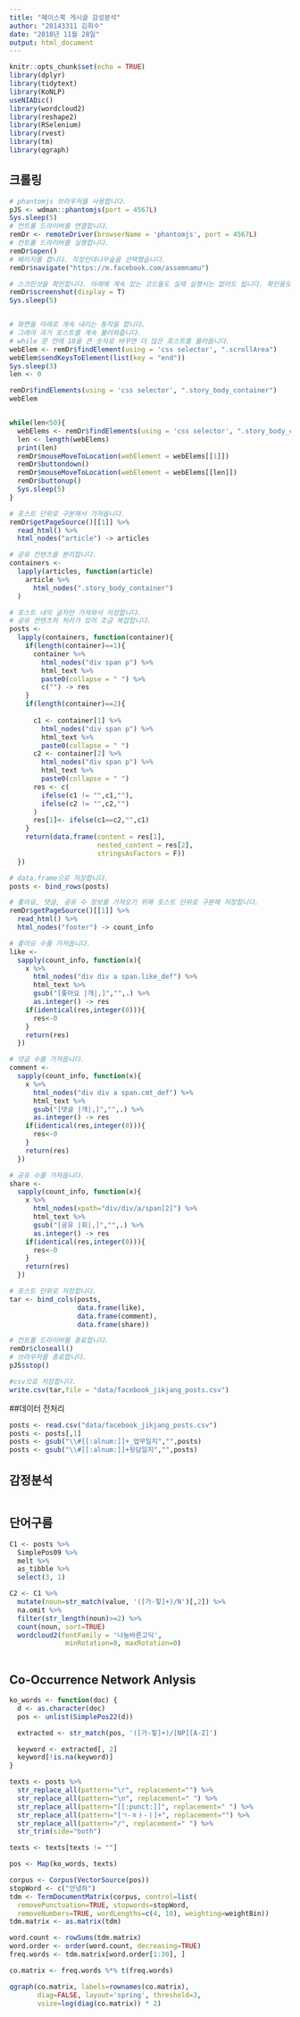 ```yaml
---
title: "페이스북 게시글 감성분석"
author: "20143311 김희수"
date: "2018년 11월 28일"
output: html_document
---
```


```r
knitr::opts_chunk$set(echo = TRUE)
library(dplyr)
library(tidytext)
library(KoNLP)
useNIADic()
library(wordcloud2)
library(reshape2)
library(RSelenium)
library(rvest)
library(tm)
library(qgraph)
```

## 크롤링

```r
# phantomjs 브라우저를 사용합니다.
pJS <- wdman::phantomjs(port = 4567L)
Sys.sleep(5)
# 컨트롤 드라이버를 연결합니다.
remDr <- remoteDriver(browserName = 'phantomjs', port = 4567L)
# 컨트롤 드라이버를 실행합니다.
remDr$open()
# 페이지를 켭니다. 직장인대나무숲을 선택했습니다.
remDr$navigate("https://m.facebook.com/assemnamu")

# 스크린샷을 확인합니다. 아래에 계속 있는 코드들도 실제 실행시는 없어도 됩니다. 확인용도로만 사용하세요.
remDr$screenshot(display = T)
Sys.sleep(5)


# 화면을 아래로 계속 내리는 동작을 합니다.
# 그래야 과거 포스트를 계속 불러와줍니다.
# while 문 안에 10을 큰 숫자로 바꾸면 더 많은 포스트를 불러옵니다.
webElem <- remDr$findElement(using = 'css selector', ".scrollArea")
webElem$sendKeysToElement(list(key = "end"))
Sys.sleep(3)
len <- 0

remDr$findElements(using = 'css selector', ".story_body_container")
webElem


while(len<50){
  webElems <- remDr$findElements(using = 'css selector', ".story_body_container")
  len <- length(webElems)
  print(len)
  remDr$mouseMoveToLocation(webElement = webElems[[1]])
  remDr$buttondown()
  remDr$mouseMoveToLocation(webElement = webElems[[len]])
  remDr$buttonup()
  Sys.sleep(5)
}

# 포스트 단위로 구분해서 가져옵니다.
remDr$getPageSource()[[1]] %>% 
  read_html() %>% 
  html_nodes("article") -> articles

# 공유 컨텐츠를 분리합니다.
containers <-
  lapply(articles, function(article)
    article %>% 
      html_nodes(".story_body_container")
  )

# 포스트 내의 글자만 가져와서 저장합니다.
# 공유 컨텐츠의 처리가 있어 조금 복잡합니다.
posts <- 
  lapply(containers, function(container){
    if(length(container)==1){
      container %>% 
        html_nodes("div span p") %>%
        html_text %>%
        paste0(collapse = " ") %>% 
        c("") -> res
    }
    if(length(container)==2){
      
      c1 <- container[1] %>% 
        html_nodes("div span p") %>%
        html_text %>%
        paste0(collapse = " ")
      c2 <- container[2] %>% 
        html_nodes("div span p") %>%
        html_text %>%
        paste0(collapse = " ")
      res <- c(
        ifelse(c1 != "",c1,""),
        ifelse(c2 != "",c2,"")
      )
      res[1]<- ifelse(c1==c2,"",c1)
    }
    return(data.frame(content = res[1],
                      nested_content = res[2],
                      stringsAsFactors = F))
  })

# data.frame으로 저장합니다.
posts <- bind_rows(posts)

# 좋아요, 댓글, 공유 수 정보를 가져오기 위해 포스트 단위로 구분해 저장합니다.
remDr$getPageSource()[[1]] %>% 
  read_html() %>% 
  html_nodes("footer") -> count_info

# 좋아요 수를 가져옵니다.
like <-
  sapply(count_info, function(x){
    x %>% 
      html_nodes("div div a span.like_def") %>% 
      html_text %>% 
      gsub("[좋아요 |개|,]","",.) %>% 
      as.integer() -> res
    if(identical(res,integer(0))){
      res<-0
    }
    return(res)
  })

# 댓글 수를 가져옵니다.
comment <-
  sapply(count_info, function(x){
    x %>% 
      html_nodes("div div a span.cmt_def") %>% 
      html_text %>% 
      gsub("[댓글 |개|,]","",.) %>% 
      as.integer() -> res
    if(identical(res,integer(0))){
      res<-0
    }
    return(res)
  })  

# 공유 수를 가져옵니다.
share <-
  sapply(count_info, function(x){
    x %>% 
      html_nodes(xpath="div/div/a/span[2]") %>% 
      html_text %>% 
      gsub("[공유 |회|,]","",.) %>% 
      as.integer() -> res
    if(identical(res,integer(0))){
      res<-0
    }
    return(res)
  })  

# 포스트 단위로 저장합니다.
tar <- bind_cols(posts,
                 data.frame(like),
                 data.frame(comment),
                 data.frame(share))

# 컨트롤 드라이버를 종료합니다.
remDr$closeall()
# 브라우저를 종료합니다.
pJS$stop()

#csv으로 저장합니다.
write.csv(tar,file = "data/facebook_jikjang_posts.csv")


```

##데이터 전처리

```r
posts <- read.csv("data/facebook_jikjang_posts.csv")
posts <- posts[,1]
posts <- gsub("\\#[[:alnum:]]+_업무일지","",posts)
posts <- gsub("\\#[[:alnum:]]+뒷담일지","",posts)

```

## 감정분석

```r

```


## 단어구름

```r


C1 <- posts %>%
  SimplePos09 %>% 
  melt %>% 
  as_tibble %>%
  select(3, 1)

C2 <- C1 %>%
  mutate(noun=str_match(value, '([가-힣]+)/N')[,2]) %>%
  na.omit %>%
  filter(str_length(noun)>=2) %>%
  count(noun, sort=TRUE)
  wordcloud2(fontFamily = '나눔바른고딕',
              minRotation=0, maxRotation=0)
  

```

## Co-Occurrence Network Anlysis

```r
ko_words <- function(doc) {
  d <- as.character(doc)
  pos <- unlist(SimplePos22(d))

  extracted <- str_match(pos, '([가-힣]+)/[NP][A-Z]')

  keyword <- extracted[, 2]
  keyword[!is.na(keyword)]
}

texts <- posts %>%
  str_replace_all(pattern="\r", replacement="") %>%
  str_replace_all(pattern="\n", replacement=" ") %>%
  str_replace_all(pattern="[[:punct:]]", replacement=" ") %>%
  str_replace_all(pattern="[ㄱ-ㅎㅏ-ㅣ]+", replacement="") %>%
  str_replace_all(pattern="/", replacement=" ") %>%
  str_trim(side="both")

texts <- texts[texts != ""]

pos <- Map(ko_words, texts)

corpus <- Corpus(VectorSource(pos))
stopWord <- c("안녕하")
tdm <- TermDocumentMatrix(corpus, control=list(
  removePunctuation=TRUE, stopwords=stopWord,
  removeNumbers=TRUE, wordLengths=c(4, 10), weighting=weightBin))
tdm.matrix <- as.matrix(tdm)

word.count <- rowSums(tdm.matrix)
word.order <- order(word.count, decreasing=TRUE)
freq.words <- tdm.matrix[word.order[1:30], ]

co.matrix <- freq.words %*% t(freq.words)

qgraph(co.matrix, labels=rownames(co.matrix),
       diag=FALSE, layout='spring', threshold=3,
       vsize=log(diag(co.matrix)) * 2)

```
